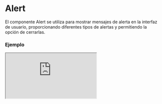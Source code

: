
# Alert

El componente Alert se utiliza para mostrar mensajes de alerta en la interfaz de usuario, proporcionando diferentes tipos de alertas y permitiendo la opción de cerrarlas.

### Ejemplo

<Iframe src="https://fenextjs-component-storybook.vercel.app/iframe.html?args=&id=component-alert--index&viewMode=story" />

### Importacion

Para importar el componente Alert, se puede hacer desde fenextjs

```tsx copy
import { Alert } from "fenextjs";
```

### Parametros

| Parametro | Tipo | Requerido | Default | Descripcion |
| --------- | ---- | --------- | ------- | ----------- |
| message | string | sí |  | El mensaje que se mostrará en el contenido de la alerta. |
| type | string | sí |  | El tipo de alerta a mostrar, que puede estar relacionado con el estilo visual de la misma. |
| iconClose | ReactNode | no | \<Close /\> | El icono que se mostrará para cerrar la alerta. |
| onClose | function | no |  | Función que se ejecuta cuando se cierra la alerta. |
| className | string | no | "" | Clase personalizada para el componente de alerta. |
| data | any | no |  | Datos adicionales o metadatos que se pueden agregar al componente de alerta. |

### Storybook

Para ver el storybook del componente lo puede hacer con este [link](https://fenextjs-component-storybook.vercel.app/?path=/story/component-alert--index)

### Usos

- Básico

```tsx copy
<Alert message="This is an alert!" type="info" />
```

- Alerta con función de cierre

```tsx copy
<Alert message="Close this alert" type="warning" onClose={() => alert('Alert closed!')} />
```

- Alerta con icono personalizado

```tsx copy
<Alert message="Custom icon alert" type="error" iconClose={<CustomIcon />} />
```

